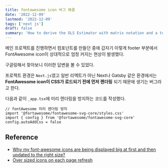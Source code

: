 ```yaml
---
title: fontawesome icon 버그 해결
date: '2022-12-09'
lastmod: '2022-12-09'
tags: ['next js']
draft: false
summary: 'How to derive the OLS Estimator with matrix notation and a tour of math typesetting using markdown with the help of KaTeX.'
---
```


메인 프로젝트를 진행하면서 컴포넌트를 만들던 중에 갑자기 이렇게 footer 부분에서 FontAwesome icon이 상대적으로 엄청 커지는 현상이 발생했다.

구글링해서 찾아보니 이러한 답변을 볼 수 있었다.

프로젝트 환경은 `Next.js`였고 일반 리액트가 아닌 Next나 Gatsby 같은 환경에서는 **FontAwesome icon이 CSS가 로드되기 전에 먼저 렌더링** 되기 때문에 생기는 버그라고 한다.

다음과 같이 `_app.tsx`에 미리 렌더링을 방지하는 코드를 작성했다.

```tsx
// fontAwesome 미리 렌더링 방지
import '@fortawesome/fontawesome-svg-core/styles.css'
import { config } from '@fortawesome/fontawesome-svg-core'
config.autoAddCss = false
```

## Reference

- <a href="https://stackoverflow.com/questions/56334381/why-my-font-awesome-icons-are-being-displayed-big-at-first-and-then-updated-to-t">
    Why my font-awesome icons are being displayed big at first and then updated to the right size?
  </a>

- <a href="https://github.com/FortAwesome/react-fontawesome/issues/134">
    Over sized icons on each page refresh
  </a>
